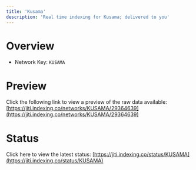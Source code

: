 ```yaml
---
title: 'Kusama'
description: 'Real time indexing for Kusama; delivered to you'
---
```


# Overview
- Network Key: `KUSAMA`

# Preview
Click the following link to view a preview of the raw data available: [https://jiti.indexing.co/networks/KUSAMA/29364639](https://jiti.indexing.co/networks/KUSAMA/29364639)

# Status
Click here to view the latest status: [https://jiti.indexing.co/status/KUSAMA](https://jiti.indexing.co/status/KUSAMA)
